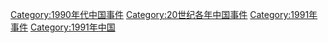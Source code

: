 [[Category:1990年代中国事件|Category:1990年代中国事件]]
[[Category:20世纪各年中国事件|Category:20世纪各年中国事件]]
[[Category:1991年事件|Category:1991年事件]]
[[Category:1991年中国|Category:1991年中国]]